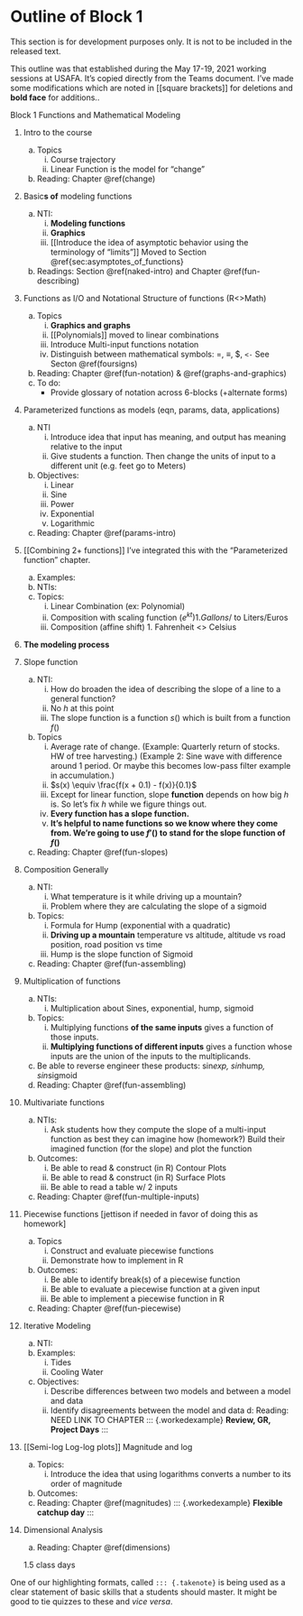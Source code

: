 # Outline of Block 1 {.unnumbered}

::: {.todo}
This section is for development purposes only. It is not to be included in the released text.
:::

This outline was that established during the May 17-19, 2021 working sessions at USAFA. It's copied directly from the Teams document. I've made some modifications which are noted in [[square brackets]] for deletions and **bold face** for additions..

Block 1 Functions and Mathematical Modeling

1. Intro to the course
    a. Topics
        i. Course trajectory
        ii. Linear Function is the model for “change”
    b. Reading: Chapter \@ref(change)

2. Basic**s of** modeling functions
    a. NTI:
        i. **Modeling functions**
        i. **Graphics**
        i. [[Introduce the idea of asymptotic behavior using the terminology of "limits"]] Moved to Section \@ref{sec:asymptotes_of_functions} 
    b. Readings: Section \@ref(naked-intro) and Chapter \@ref(fun-describing)

3. Functions as I/O and Notational Structure of functions (R<>Math)
    a. Topics
        i. **Graphics and graphs** 
        i. [[Polynomials]] moved to linear combinations
        #. Introduce Multi-input functions notation
        #. Distinguish between mathematical symbols: $=$, $\equiv$, \rightarrow$, `<-` See Secton \@ref(foursigns)
    b. Reading: Chapter \@ref(fun-notation) & \@ref(graphs-and-graphics)
    c. To do:
        - Provide glossary of notation across 6-blocks (+alternate forms)

4. Parameterized functions as models (eqn, params, data, applications)
    a. NTI
        i. Introduce idea that input has meaning, and output has meaning relative to the input
        ii. Give students a function. Then change the units of input to a different unit (e.g. feet go to Meters)
    b. Objectives:
        i. Linear
        i. Sine
        i. Power
        i. Exponential
        i. Logarithmic
    c. Reading: Chapter \@ref(params-intro)

5. [[Combining 2+ functions]] I've integrated this with the "Parameterized function" chapter.
    a. Examples:
    b. NTIs:
    c. Topics:
        i. Linear Combination (ex: Polynomial)
        ii. Composition with scaling function ($e^{kt})
            1. Gallons/$ to Liters/Euros
        iii. Composition (affine shift)
            1. Fahrenheit <> Celsius

6. **The modeling process**

6. Slope function
    a. NTI:
        i. How do broaden the idea of describing the slope of a line to a general function?
        ii. No $h$ at this point
        iii. The slope function is a function $s()$  which is built from a function $f()$
    b. Topics
        i. Average rate of change.  (Example: Quarterly return of stocks. HW of tree harvesting.) (Example 2: Sine wave with difference around 1 period. Or maybe this becomes low-pass filter example in accumulation.)
        i. $s(x) \equiv \frac{f(x + 0.1) - f(x)}{0.1}$
        ii. Except for linear function, slope **function** depends on how big $h$ is. So let's fix $h$ while we figure things out.
        ii. **Every function has a slope function.**
        iii. **It's helpful to name functions so we know where they come from. We're going to use $f'()$ to stand for the slope function of $f()$**
    c. Reading: Chapter \@ref(fun-slopes)

7. Composition Generally
    a. NTI:
        i. What temperature is it while driving up a mountain?
        ii. Problem where they are calculating the slope of a sigmoid
    b. Topics:
        i. Formula for Hump (exponential with a quadratic)
        ii. **Driving up a mountain** temperature vs altitude, altitude vs road position, road position vs time
        iii. Hump is the slope function of Sigmoid 
    c. Reading: Chapter \@ref(fun-assembling)

8. Multiplication of functions
    a. NTIs:
        i. Multiplication about Sines, exponential, hump, sigmoid
    b. Topics:
        i. Multiplying functions **of the same inputs** gives a function of those inputs.
        ii. **Multiplying functions of different inputs** gives a function whose inputs are the union of the inputs to the multiplicands.
    c. Be able to reverse engineer these products: sin*exp, sin*hump*, sin*sigmoid
    d. Reading: Chapter \@ref(fun-assembling)

9. Multivariate functions
    a. NTIs:
        i. Ask students how they compute the slope of a multi-input function as best they can imagine how (homework?) Build their imagined function (for the slope) and plot the function
    b. Outcomes:
        i. Be able to read & construct (in R) Contour Plots
        ii. Be able to read & construct (in R) Surface Plots
        iii. Be able to read a table w/ 2 inputs
    c. Reading: Chapter \@ref(fun-multiple-inputs)
    
10. Piecewise functions [jettison if needed in favor of doing this as homework]
    a. Topics
        i. Construct and evaluate piecewise functions
        ii. Demonstrate how to implement in R
    b. Outcomes:
        i. Be able to identify break(s) of a piecewise function
        i. Be able to evaluate a piecewise function at a given input
        i. Be able to implement a piecewise function in R
    c. Reading: Chapter \@ref(fun-piecewise)

11. Iterative Modeling
    a. NTI:
    b. Examples:
        i. Tides
        ii. Cooling Water
    c. Objectives:
        i. Describe differences between two models and between a model and data
        ii. Identify disagreements between the model and data
    d: Reading: NEED LINK TO CHAPTER
::: {.workedexample}
**Review, GR, Project Days**
:::

12. [[Semi-log Log-log plots]] Magnitude and log
    a. Topics:
        i. Introduce the idea that using logarithms converts a number to its order of magnitude
    b. Outcomes:
    c. Reading: Chapter \@ref(magnitudes)
::: {.workedexample}
**Flexible catchup day**
:::

13. Dimensional Analysis 
    a. Reading: Chapter \@ref(dimensions)
    
    1.5 class days

::: {.takenote}
One of our highlighting formats, called `::: {.takenote}` is being used as a clear statement of basic skills that a students should master. It might be good to tie quizzes to these and *vice versa*.
:::
